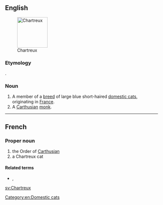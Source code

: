 {{also|chartreux}}
==English==
[[Image:Abbaye fev2006 003.jpg|thumb|right|100px|Chartreux]]

===Etymology===
{{bor|en|fr|Chartreux}}.

===Noun===
{{en-noun|Chartreux}}

# A member of a [[breed]] of large blue short-haired [[domestic cat]]s, originating in [[France]].
# A [[Carthusian]] [[monk]].

{{wikipedia|Chartreux}}
{{commonscat|Chartreux}}

[[Category:en:Domestic cats]]

----

==French==

===Proper noun===
{{fr-proper noun}}

# the Order of [[Carthusian]]
# a Chartreux cat

====Related terms====
* {{l|fr|chartreux}}, {{l|fr|chartreuse}}

[[sv:Chartreux]]